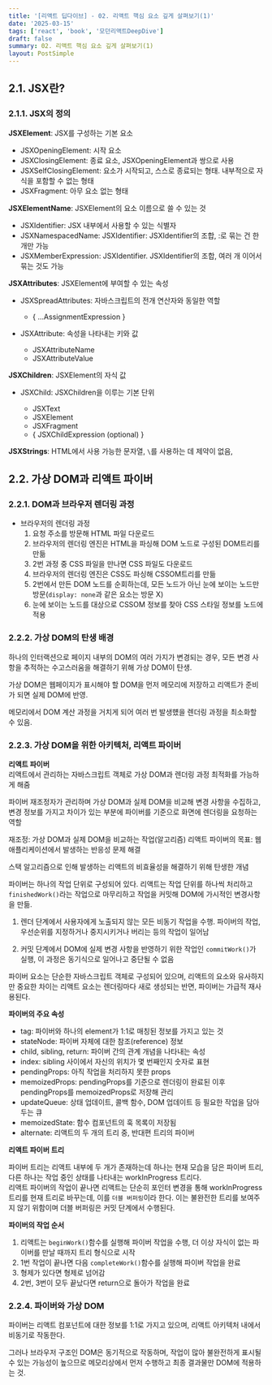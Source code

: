 ```yaml
---
title: '[리액트 딥다이브] - 02. 리액트 핵심 요소 깊게 살펴보기(1)'
date: '2025-03-15'
tags: ['react', 'book', '모던리액트DeepDive']
draft: false
summary: 02. 리액트 핵심 요소 깊게 살펴보기(1)
layout: PostSimple
---
```


## 2.1. JSX란?

### 2.1.1. JSX의 정의

**JSXElement**: JSX를 구성하는 기본 요소

- JSXOpeningElement: 시작 요소
- JSXClosingElement: 종료 요소, JSXOpeningElement과 쌍으로 사용
- JSXSelfClosingElement: 요소가 시작되고, 스스로 종료되는 형태. 내부적으로 자식을 포함할 수 없는 형태
- JSXFragment: 아무 요소 없는 형태

**JSXElementName**: JSXElement의 요소 이름으로 쓸 수 있는 것

- JSXIdentifier: JSX 내부에서 사용할 수 있는 식별자
- JSXNamespacedName: JSXIdentifier: JSXIdentifier의 조합, :로 묶는 건 한 개만 가능
- JSXMemberExpression: JSXIdentifier. JSXIdentifier의 조합, 여러 개 이어서 묶는 것도 가능

**JSXAttributes**: JSXElement에 부여할 수 있는 속성

- JSXSpreadAttributes: 자바스크립트의 전개 연산자와 동일한 역할

  - { ...AssignmentExpression }

- JSXAttribute: 속성을 나타내는 키와 값

  - JSXAttributeName
  - JSXAttributeValue

**JSXChildren**: JSXElement의 자식 값

- JSXChild: JSXChildren을 이루는 기본 단위

  - JSXText
  - JSXElement
  - JSXFragment
  - { JSXChildExpression (optional) }

**JSXStrings**: HTML에서 사용 가능한 문자열, `\`를 사용하는 데 제약이 없음,

## 2.2. 가상 DOM과 리액트 파이버

### 2.2.1. DOM과 브라우저 렌더링 과정

- 브라우저의 렌더링 과정
  1. 요청 주소를 방문해 HTML 파일 다운로드
  2. 브라우저의 렌더링 엔진은 HTML을 파싱해 DOM 노드로 구성된 DOM트리를 만듦
  3. 2번 과정 중 CSS 파일을 만나면 CSS 파일도 다운로드
  4. 브라우저의 렌더링 엔진은 CSS도 파싱해 CSSOM트리를 만듦
  5. 2번에서 만든 DOM 노드를 순회하는데, 모든 노드가 아닌 눈에 보이는 노드만 방문(`display: none`과 같은 요소는 방문 X)
  6. 눈에 보이는 노드를 대상으로 CSSOM 정보를 찾아 CSS 스타일 정보를 노드에 적용

### 2.2.2. 가상 DOM의 탄생 배경

하나의 인터랙션으로 페이지 내부의 DOM의 여러 가지가 변경되는 경우, 모든 변경 사항을 추적하는 수고스러움을 해결하기 위해 가상 DOM이 탄생.

가상 DOM은 웹페이지가 표시해야 할 DOM을 먼저 메모리에 저장하고 리액트가 준비가 되면 실제 DOM에 반영.

메모리에서 DOM 계산 과정을 거치게 되어 여러 번 발생헀을 렌더링 과정을 최소화할 수 있음.

### 2.2.3. 가상 DOM을 위한 아키텍처, 리액트 파이버

**리액트 파이버**  
리액트에서 관리하는 자바스크립트 객체로 가상 DOM과 렌더링 과정 최적화를 가능하게 해줌

파이버 재조정자가 관리하며 가상 DOM과 실제 DOM을 비교해 변경 사항을 수집하고, 변경 정보를 가지고 차이가 있는 부분에 파이버를 기준으로 화면에 렌더링을 요청하는 역할

재조정: 가상 DOM과 실제 DOM을 비교하는 작업(알고리즘)
리액트 파이버의 목표: 웹 애플리케이션에서 발생하는 반응성 문제 해결

스택 알고리즘으로 인해 발생하는 리액트의 비효율성을 해결하기 위해 탄생한 개념

파이버는 하나의 작업 단위로 구성되어 있다. 리액트는 작업 단위를 하나씩 처리하고 `finishedWork()`라는 작업으로 마무리하고 작업을 커밋해 DOM에 가시적인 변경사항을 만듦.

1. 렌더 단계에서 사용자에게 노출되지 않는 모든 비동기 작업을 수행. 파이버의 작업, 우선순위를 지정하거나 중지시키거나 버리는 등의 작업이 일어남

2. 커밋 단계에서 DOM에 실제 변경 사항을 반영하기 위한 작업인 `commitWork()`가 실행, 이 과정은 동기식으로 일어나고 중단될 수 없음

파이버 요소는 단순한 자바스크립트 객체로 구성되어 있으며, 리액트의 요소와 유사하지만 중요한 차이는 리액트 요소는 렌더링마다 새로 생성되는 반면, 파이버는 가급적 재사용된다.

**파이버의 주요 속성**

- tag: 파이버와 하나의 element가 1:1로 매칭된 정보를 가지고 있는 것
- stateNode: 파이버 자체에 대한 참조(reference) 정보
- child, sibling, return: 파이버 간의 관계 개념을 나타내는 속성
- index: sibling 사이에서 자신의 위치가 몇 번째인지 숫자로 표현
- pendingProps: 아직 작업을 처리하지 못한 props
- memoizedProps: pendingProps를 기준으로 렌더링이 완료된 이후 pendingProps를 memoizedProps로 저장해 관리
- updateQueue: 상태 업데이트, 콜백 함수, DOM 업데이트 등 필요한 작업을 담아두는 큐
- memoizedState: 함수 컴포넌트의 훅 목록이 저장됨
- alternate: 리액트의 두 개의 트리 중, 반대편 트리의 파이버

**리액트 파이버 트리**

파이버 트리는 리액트 내부에 두 개가 존재하는데 하나는 현재 모습을 담은 파이버 트리, 다른 하나는 작업 중인 상태를 나타내는 workInProgress 트리다.  
리액트 파이버의 작업이 끝나면 리액트는 단순히 포인터 변경을 통해 workInProgress 트리를 현재 트리로 바꾸는데, 이를 `더블 버퍼링`이라 한다. 이는 불완전한 트리를 보여주지 않기 위함이며 더블 버퍼링은 커밋 단계에서 수행된다.

**파이버의 작업 순서**

1. 리액트는 `beginWork()`함수를 실행해 파이버 작업을 수행, 더 이상 자식이 없는 파이버를 만날 때까지 트리 형식으로 시작
2. 1번 작업이 끝나면 다음 `completeWork()`함수를 실행해 파이버 작업을 완료
3. 형제가 있다면 형제로 넘어감
4. 2번, 3번이 모두 끝났다면 return으로 돌아가 작업을 완료

### 2.2.4. 파이버와 가상 DOM

파이버는 리액트 컴포넌트에 대한 정보를 1:1로 가지고 있으며, 리액트 아키텍처 내에서 비동기로 작동한다.

그러나 브라우저 구조인 DOM은 동기적으로 작동하며, 작업이 많아 불완전하게 표시될 수 있는 가능성이 높으므로 메모리상에서 먼저 수행하고 최종 결과물만 DOM에 적용하는 것.
